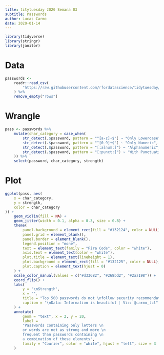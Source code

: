 ```yaml
---
title: titytuesday 2020 Semana 03
subtitle: Passwords
author: Lucas Carmo
date: 2020-01-14
---
```


```r

library(tidyverse)
library(stringr)
library(janitor)

```

# Data 

```r
passwords <-
    readr::read_csv(
        "https://raw.githubusercontent.com/rfordatascience/tidytuesday/master/data/2020/2020-01-14/passwords.csv"
    ) %>%
    remove_empty("rows")

```

# Wrangle 

```r

pass <- passwords %>%
    mutate(char_category = case_when(
        str_detect(.$password, pattern = "^[a-z]+$") ~ "Only Lowercase",
        str_detect(.$password, pattern = "^[0-9]+$") ~ "Only Numeric",
        str_detect(.$password, pattern = "[:alnum:]") ~ "Alphanumeric",
        str_detect(.$password, pattern = "[:punct:]") ~ "With Punctuation",
    )) %>%
    select(password, char_category, strength)

```

# Plot 

```r

ggplot(pass, aes(
    x = char_category,
    y = strength,
    color = char_category
)) +
    geom_violin(fill = NA) +
    geom_jitter(width = 0.1, alpha = 0.3, size = 0.8) +
    theme(
        panel.background = element_rect(fill = "#132124", color = NULL),
        panel.grid = element_blank(),
        panel.border = element_blank(),
        legend.position = "none",
        text = element_text(family = "Fira Code", color = "white"),
        axis.text = element_text(color = "white"),
        plot.title = element_text(lineheight = 1),
        plot.background = element_rect(fill = "#132125", color = NULL),
        plot.caption = element_text(hjust = 0)
    ) +
    scale_color_manual(values = c("#d33682", "#268bd2", "#2aa198")) +
    coord_flip() +
    labs(
        y = "\nStrength",
        x = "",
        title = "Top 500 passwords do not \nfollow security recommendations",
        caption = "\nData: Information is beautiful | Viz: @carmo_lcl"
    ) +
    annotate(
        geom = "text", x = 2, y = 20,
        label = 
        "Passwords containing only letters \n
        or words are not as strong and more \n
        frequent than passwords containing \n
        a combination of these elements",
        family = "Courier", color = "white", hjust = "left", size = 3
    )


```